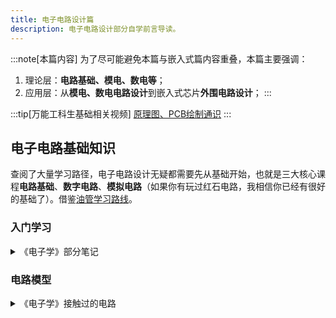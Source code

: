```yaml
---
title: 电子电路设计篇
description: 电子电路设计部分自学前言导读。
---
```


:::note[本篇内容]
为了尽可能避免本篇与嵌入式篇内容重叠，本篇主要强调：
1. 理论层：**电路基础、模电、数电等**；
2. 应用层：从**模电、数电电路设计**到嵌入式芯片**外围电路设计**；
:::

:::tip[万能工科生基础相关视频]
[原理图、PCB绘制通识](../../train/w5_schepcb)
:::

## 电子电路基础知识

查阅了大量学习路径，电子电路设计无疑都需要先从基础开始，也就是三大核心课程**电路基础**、**数字电路**、**模拟电路**（如果你有玩过红石电路，我相信你已经有很好的基础了）。借鉴[油管学习路线](https://www.youtube.com/watch?v=Bgrubw6B_us)。

### 入门学习

<details>
<summary>《电子学》部分笔记</summary>
《电子学》为 **《The Art of Electronics》**(authors: Paul Horowitz / Winfield Hill)第二版的中文译作。
1. [第一章](../taofe/chap1/)
2. [第二章（缺）](../taofe/chap2/)
</details>

### 电路模型

<details>
<summary>《电子学》接触过的电路</summary>
同一条采用相同的电路，但作用、使用条件可能不同。

1. [延时电路](../taofe/chap1/#142-rc电路随时间变化的v与i)
2. [微分器](../taofe/chap1/#143-微分器) / [高通滤波器、电源耦合输入](../taofe/chap1/#162-rc滤波器)
3. [积分器、斜坡发生器](../taofe/chap1/#144-积分器) / [低通滤波器](../taofe/chap1/#162-rc滤波器)
4. [谐振电路、带通滤波器](../taofe/chap1/#165-谐振电路与有源滤波器)
5. [电源整流器](../taofe/chap1/#174-电源的整流器结构)
6. [倍压器](../taofe/chap1/#174-电源的整流器结构)
7. [钳位器](../taofe/chap1/#176-二极管的电路应用)
8. [对数转换器](../taofe/chap1/#176-二极管的电路应用)
9. [保护电路](../taofe/chap1/#177-感性负载与二极管保护)
10. [三极管开关](../taofe/chap2/#221-三极管开关)
11. 射极跟随器[基础](../taofe/chap2/#222-射极跟随器)[设计](../taofe/chap2/#224-射极跟随器偏置)
12. 射极跟随器作为[稳压器](../taofe/chap2/#223-射极跟随器作为稳压器)
13. 

</details>